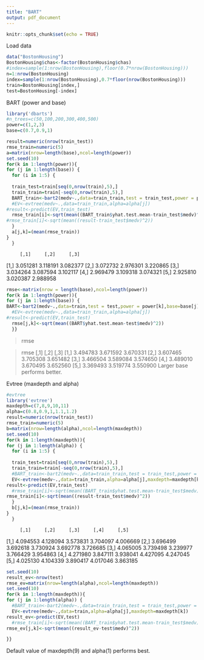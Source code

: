 ```yaml
---
title: "BART"
output: pdf_document
---
```


```r
knitr::opts_chunk$set(echo = TRUE)
```
Load data

```r
data("BostonHousing")
BostonHousing$chas<-factor(BostonHousing$chas)
#index=sample(1:nrow(BostonHousing),floor(0.7*nrow(BostonHousing)))
n=1:nrow(BostonHousing)
index=sample(1:nrow(BostonHousing),0.7*floor(nrow(BostonHousing)))
train=BostonHousing[index,]
test=BostonHousing[-index]
```
BART (power and base)

```r


library('dbarts')
#n_trees=c(50,100,200,300,400,500)
power=c(1,2,3)
base=c(0.7,0.9,1)

result=numeric(nrow(train_test))
rmse_train=numeric(5)
a=matrix(nrow=length(base),ncol=length(power))
set.seed(10)
for(k in 1:length(power)){
for (j in 1:length(base)) {
  for (i in 1:5) {
  
  train_test=train[seq(0,nrow(train),5),]
  train_train=train[-seq(0,nrow(train),5),]
  BART_train<-bart2(medv~.,data=train_train,test = train_test,power = power[k],base=base[j])
  #EV<-evtree(medv~.,data=train_train,alpha=alpha[j])
#result<-predict(EV,train_test)
  rmse_train[i]<-sqrt(mean((BART_train$yhat.test.mean-train_test$medv)^2))
#rmse_train[i]<-sqrt(mean((result-train_test$medv)^2))
  }
  a[j,k]=(mean(rmse_train))
}
  }
```
         [,1]     [,2]     [,3]
[1,] 3.051281 3.118191 3.082377
[2,] 3.072732 2.976301 3.220865
[3,] 3.034264 3.087594 3.102117
[4,] 2.969479 3.109318 3.074321
[5,] 2.925810 3.020387 2.988958

```r
rmse<-matrix(nrow = length(base),ncol=length(power))
for(k in 1:length(power)){
for (j in 1:length(base)) {
BART<-bart2(medv~.,data=train,test = test,power = power[k],base=base[j])
  #EV<-evtree(medv~.,data=train_train,alpha=alpha[j])
#result<-predict(EV,train_test)
  rmse[j,k]<-sqrt(mean((BART$yhat.test.mean-test$medv)^2))
  }}
```
> rmse


> rmse
         [,1]     [,2]     [,3]
[1,] 3.494783 3.671592 3.670331
[2,] 3.607465 3.705308 3.651482
[3,] 3.466504 3.589084 3.574650
[4,] 3.489010 3.670495 3.652560
[5,] 3.369493 3.519774 3.550900
Larger base performs better.


Evtree (maxdepth and alpha)

```r
#evtree
library('evtree')
maxdepth=c(7,8,9,10,11)
alpha=c(0.8,0.9,1,1.1,1.2)
result=numeric(nrow(train_test))
rmse_train=numeric(5)
b=matrix(nrow=length(alpha),ncol=length(maxdepth))
set.seed(10)
for(k in 1:length(maxdepth)){
for (j in 1:length(alpha)) {
  for (i in 1:5) {
  
  train_test=train[seq(0,nrow(train),5),]
  train_train=train[-seq(0,nrow(train),5),]
  #BART_train<-bart2(medv~.,data=train_train,test = train_test,power = power[k],base=base[j])
  EV<-evtree(medv~.,data=train_train,alpha=alpha[j],maxdepth=maxdepth[k])
result<-predict(EV,train_test)
  #rmse_train[i]<-sqrt(mean((BART_train$yhat.test.mean-train_test$medv)^2))
rmse_train[i]<-sqrt(mean((result-train_test$medv)^2))
  }
  b[j,k]=(mean(rmse_train))
}
  }
```
         [,1]     [,2]     [,3]     [,4]     [,5]
[1,] 4.094553 4.128094 3.573831 3.704097 4.006669
[2,] 3.696499 3.692618 3.730924 3.692778 3.726685
[3,] 4.065005 3.739498 3.239977 3.766429 3.954863
[4,] 4.271980 3.847111 3.938041 4.427095 4.247045
[5,] 4.025130 4.104339 3.890417 4.017046 3.863185

```r
set.seed(10)
result_ev<-nrow(test)
rmse_ev=matrix(nrow=length(alpha),ncol=length(maxdepth))
set.seed(10)
for(k in 1:length(maxdepth)){
for (j in 1:length(alpha)) {
  #BART_train<-bart2(medv~.,data=train_train,test = train_test,power = power[k],base=base[j])
  EV<-evtree(medv~.,data=train,alpha=alpha[j],maxdepth=maxdepth[k])
result_ev<-predict(EV,test)
  #rmse_train[i]<-sqrt(mean((BART_train$yhat.test.mean-train_test$medv)^2))
rmse_ev[j,k]<-sqrt(mean((result_ev-test$medv)^2))

}}

```

Default value of maxdepth(9) and alpha(1) performs best.




































